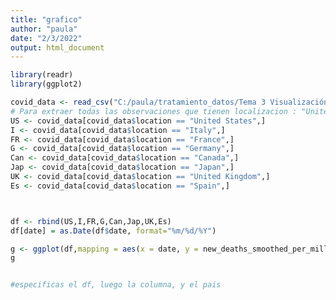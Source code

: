 ```yaml
---
title: "grafico"
author: "paula"
date: "2/3/2022"
output: html_document
---
```


```r
library(readr)
library(ggplot2)

covid_data <- read_csv("C:/paula/tratamiento_datos/Tema 3 Visualización-20220223(1)/owid-covid-data.csv")
# Para extraer todas las observaciones que tienen localizacion : "United States"
US <- covid_data[covid_data$location == "United States",] 
I <- covid_data[covid_data$location == "Italy",] 
FR <- covid_data[covid_data$location == "France",]
G <- covid_data[covid_data$location == "Germany",]
Can <- covid_data[covid_data$location == "Canada",]
Jap <- covid_data[covid_data$location == "Japan",]
UK <- covid_data[covid_data$location == "United Kingdom",]
Es <- covid_data[covid_data$location == "Spain",]



df <- rbind(US,I,FR,G,Can,Jap,UK,Es)
df[date] = as.Date(df$date, format="%m/%d/%Y")

g <- ggplot(df,mapping = aes(x = date, y = new_deaths_smoothed_per_million, group = location)) + geom_line(aes(colour = location)) + scale_color_manual(values=c("violet", "red", "green", "blue", "grey", "black", "pink", "purple"))
g


#especificas el df, luego la columna, y el pais 
```

